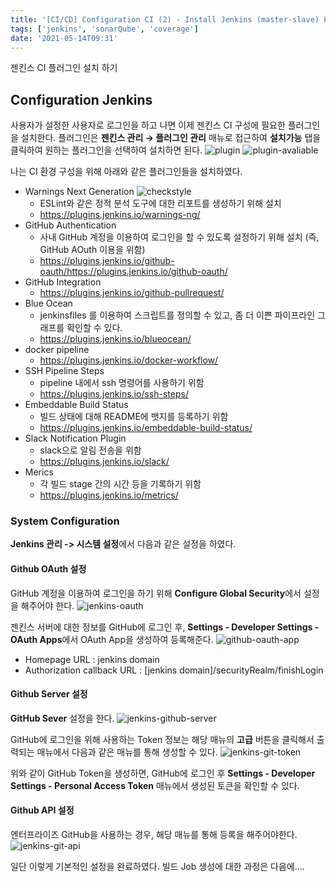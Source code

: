 ```yaml
---
title: '[CI/CD] Configuration CI (2) - Install Jenkins (master-slave) Plugins'
tags: ['jenkins', 'sonarQube', 'coverage']
date: '2021-05-14T09:31'
---
```


젠킨스 CI 플러그인 설치 하기

<!--truncate-->

## Configuration Jenkins

사용자가 설정한 사용자로 로그인을 하고 나면 이제 젠킨스 CI 구성에 필요한 플러그인을 설치한다.
플러그인은 **젠킨스 관리 → 플러그인 관리** 매뉴로 접근하여 **설치가능** 탭을 클릭하여 원하는 플러그인을 선택하여 설치하면 된다.
![plugin](./jenkins-install-plugin.png)
![plugin-avaliable](./jenkins-install-plugin-avaliable.png)

나는 CI 환경 구성을 위해 아래와 같은 플러그인들을 설치하였다.

- Warnings Next Generation
  ![checkstyle](./jenkins-checkstyle.png)
  - ESLint와 같은 정적 분석 도구에 대한 리포트를 생성하기 위해 설치
  - https://plugins.jenkins.io/warnings-ng/
- GitHub Authentication
  - 사내 GitHub 계정을 이용하여 로그인을 할 수 있도록 설정하기 위해 설치 (즉, GitHub AOuth 이용을 위함)
  - https://plugins.jenkins.io/github-oauth/https://plugins.jenkins.io/github-oauth/
- GitHub Integration
  - https://plugins.jenkins.io/github-pullrequest/
- Blue Ocean
  - jenkinsfiles 를 이용하여 스크립트를 정의할 수 있고, 좀 더 이쁜 파이프라인 그래프를 확인할 수 있다.
  - https://plugins.jenkins.io/blueocean/
- docker pipeline
  - https://plugins.jenkins.io/docker-workflow/
- SSH Pipeline Steps
  - pipeline 내에서 ssh 명령어를 사용하기 위함
  - https://plugins.jenkins.io/ssh-steps/
- Embeddable Build Status
  - 빌드 상태에 대해 README에 뱃지를 등록하기 위함
  - https://plugins.jenkins.io/embeddable-build-status/
- Slack Notification Plugin
  - slack으로 알림 전송을 위함
  - https://plugins.jenkins.io/slack/
- Merics
  - 각 빌드 stage 간의 시간 등을 기록하기 위함
  - https://plugins.jenkins.io/metrics/

### System Configuration

**Jenkins 관리 -> 시스템 설정**에서 다음과 같은 설정을 하였다.

#### Github OAuth 설정

GitHub 계정을 이용하여 로그인을 하기 위해 **Configure Global Security**에서 설정을 해주어야 한다.
![jenkins-oauth](./jenkins-oauth.png)

젠킨스 서버에 대한 정보를 GitHub에 로그인 후, **Settings - Developer Settings - OAuth Apps**에서 OAuth App을 생성하여 등록해준다.
![github-oauth-app](./github-oauth-app.png)

- Homepage URL : jenkins domain
- Authorization callback URL : [jenkins domain]/securityRealm/finishLogin

#### Github Server 설정

**GitHub Sever** 설정을 한다.
![jenkins-github-server](./jenkins-github-server.png)

GitHub에 로그인을 위해 사용하는 Token 정보는 해당 매뉴의 **고급** 버튼을 클릭해서 출력되는 매뉴에서 다음과 같은 매뉴를 통해 생성할 수 있다.
![jenkins-git-token](./jenkins-git-token.png)

위와 같이 GitHub Token을 생성하면, GitHub에 로그인 후 **Settings - Developer Settings - Personal Access Token** 매뉴에서 생성된 토큰을 확인할 수 있다.

#### Github API 설정

엔터프라이즈 GitHub을 사용하는 경우, 해당 매뉴를 통해 등록을 해주어야한다.
![jenkins-git-api](./jenkins-git-api.png)

일단 이렇게 기본적인 설정을 완료하였다.
빌드 Job 생성에 대한 과정은 다음에....
